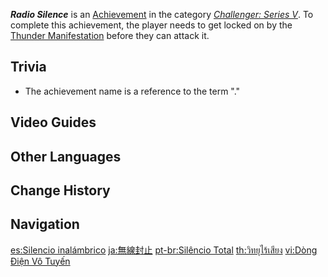 {{Achievement Infobox
|id           = 82119
|order id     = 2119
|category     = Challenger: Series V
|description  = Get locked on by the [[Thunder Manifestation]] before you can attack it.
|requirements = 
|primogems    = 5
|tracking     = 
|topic        = Thunder Manifestation
}}
'''''Radio Silence''''' is an [[Achievement]] in the category ''[[Challenger: Series V]]''. To complete this achievement, the player needs to get locked on by the [[Thunder Manifestation]] before they can attack it.

==Trivia==
*The achievement name is a reference to the term "{{w|radio silence}}."

==Video Guides==
{{EVT
|video1   = QaTd19b77xU
|caption1 = "Electric Escape" and "Radio Silence" Achievement Challenger Series V

|video2   = https://youtu.be/_GuGSRt1dio
|caption2 = Radio Silence Achievement: Challenger Series V

}}

==Other Languages==
{{Other Languages
|en      = Radio Silence
|zhs     = 无线电静默
|zhs_rm  = Wúxiàndiàn Jìngmò
|zht     = 無線電靜默
|zht_rm  = Wúxiàndiàn Jìngmò
|zh_tl   = Radio Silence
|ja      = 無線封止
|ja_rm   = Musen Fuushi
|ja_tl   = Radio Silence
|ko      = 무선 침묵
|ko_tl   = Radio Silence
|es      = Silencio inalámbrico
|es_tl   = Wireless Silence
|fr      = Silence radio
|fr_tl   = Radio Silence
|ru      = Радиомолчание
|ru_tl   = Radio Silence
|th      = วิทยุไร้เสียง
|th_rm   = 
|th_tl   = 
|vi      = Dòng Điện Vô Tuyến
|vi_tl   = 
|de      = Funkstille
|de_tl   = Radio Silence
|id      = Keheningan Radio
|id_tl   = Radio Silence
|pt      = Silêncio Total
|pt_tl   = 
|tr      = Telsizler Sustu
|tr_tl   = The {{W|Two-way radio|Two-Way Radios}} Went Silent
|it      = Silenzio radio
|it_tl   = 
}}

==Change History==
{{Change History|2.6}}
<!--
==References==
{{Reflist}}
-->
==Navigation==
{{Achievement Navbox|Challenger: Series V}}

[[es:Silencio inalámbrico]]
[[ja:無線封止]]
[[pt-br:Silêncio Total]]
[[th:วิทยุไร้เสียง]]
[[vi:Dòng Điện Vô Tuyến]]